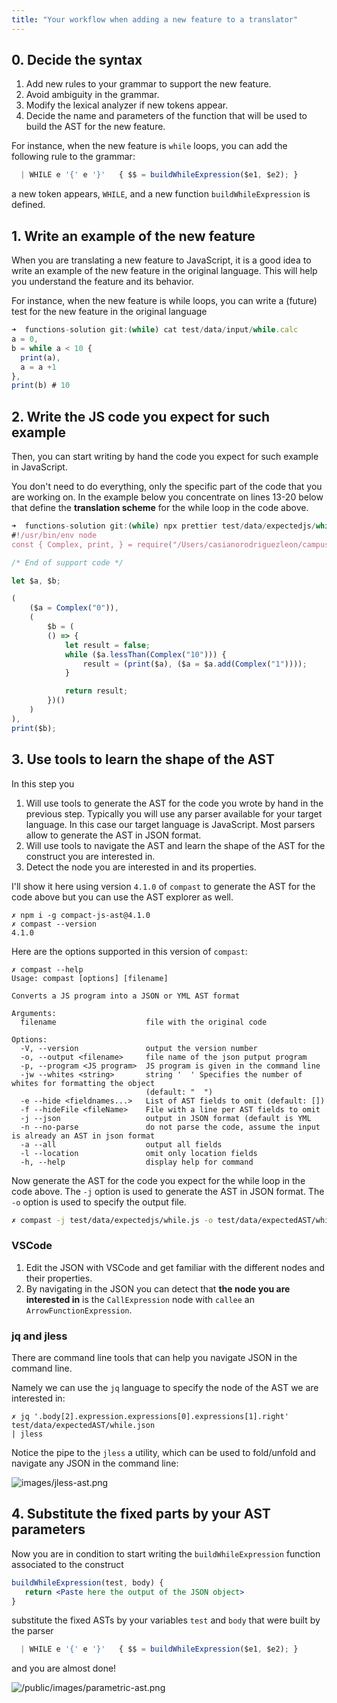 ```yaml
---
title: "Your workflow when adding a new feature to a translator"
---
```



## 0. Decide the syntax

1. Add new rules to your grammar to support the new feature. 
2. Avoid ambiguity in the grammar.
3. Modify the lexical analyzer if new tokens appear.
4. Decide the name and parameters of the function that will be used to build the AST for the new feature.
   
For instance, when the new feature is `while` loops, you can add the following rule to the grammar:

```js filename="src/grammar.jison"
  | WHILE e '{' e '}'   { $$ = buildWhileExpression($e1, $e2); }
```

a new token appears, `WHILE`, and a new function `buildWhileExpression` is defined.

## 1. Write an example of the new feature

When you are translating a new feature to JavaScript, it is a good idea to write an example of the new feature in the original language. This will help you understand the feature and its behavior.

For instance, when the new feature is while loops, you can write a (future) test for the new feature in the original language

```js filename="test/data/input/while.calc" showLineNumbers copy {3-6}
➜  functions-solution git:(while) cat test/data/input/while.calc 
a = 0,
b = while a < 10 {
  print(a),
  a = a +1
},
print(b) # 10
```

## 2. Write the JS code you expect for such example

Then, you can start writing by hand the code you expect for such example in JavaScript.

You don't need to do everything, only the specific part of the code that you are working on.
In the example below you concentrate on lines 13-20 below that 
define the **translation scheme** for the while loop in the code above.

```js filename="test/data/actualjs/while.js" showLineNumbers copy {13-20} /prettier/
➜  functions-solution git:(while) npx prettier test/data/expectedjs/while.js 
#!/usr/bin/env node
const { Complex, print, } = require("/Users/casianorodriguezleon/campus-virtual/2223/pl2223/practicas/functions/functions-solution/src/support-lib.js");

/* End of support code */

let $a, $b;

(
    ($a = Complex("0")),
    (
        $b = (
        () => {
            let result = false;
            while ($a.lessThan(Complex("10"))) {
                result = (print($a), ($a = $a.add(Complex("1"))));
            }

            return result;
        })()
    )
),
print($b);
```

## 3. Use tools to learn the shape of the AST

In this step you 
1. Will use tools to generate the AST for the code you wrote by hand in the previous step. Typically you will use any parser available for your target language. In this case our target language is JavaScript. Most parsers allow to generate the AST in JSON format.
2. Will use tools to navigate the AST and learn the shape of the AST for the construct you are interested in.
3. Detect the node you are interested in and its properties.


I'll show it here using version `4.1.0` of `compast` to generate the AST for the code above but you can use the AST explorer as well.

```
✗ npm i -g compact-js-ast@4.1.0
✗ compast --version
4.1.0
```
Here are the options supported in this version of `compast`:

```
✗ compast --help
Usage: compast [options] [filename]

Converts a JS program into a JSON or YML AST format

Arguments:
  filename                    file with the original code

Options:
  -V, --version               output the version number
  -o, --output <filename>     file name of the json putput program
  -p, --program <JS program>  JS program is given in the command line
  -jw --whites <string>       string '  ' Specifies the number of whites for formatting the object
                              (default: "  ")
  -e --hide <fieldnames...>   List of AST fields to omit (default: [])
  -f --hideFile <fileName>    File with a line per AST fields to omit
  -j --json                   output in JSON format (default is YML
  -n --no-parse               do not parse the code, assume the input is already an AST in json format
  -a --all                    output all fields
  -l --location               omit only location fields
  -h, --help                  display help for command
```

Now generate the AST for the code you expect for the while loop in the code above. The `-j` option is used to generate the AST in JSON format. The `-o` option is used to specify the output file.

```sh
✗ compast -j test/data/expectedjs/while.js -o test/data/expectedAST/while.json
```

### VSCode

1. Edit the JSON with VSCode and get familiar with the different nodes and their properties.
2. By navigating in the JSON you can detect that **the node you are interested in**
is  the `CallExpression` node with `callee`  an `ArrowFunctionExpression`. 

### jq and jless

There are command line tools that can help you navigate JSON in the command line.

Namely we can use the `jq` language to specify the node of the AST we are interested in:

```jq /jless/
✗ jq '.body[2].expression.expressions[0].expressions[1].right' test/data/expectedAST/while.json
| jless
```

Notice the pipe to the `jless` a utility,  which can be used to fold/unfold and 
navigate any JSON in the command line:

![images/jless-ast.png](/images/jless-ast.png)

## 4. Substitute the fixed parts by your AST parameters

Now you are in condition to start writing the `buildWhileExpression` function associated to the construct

```jsx src/ast-build.js
buildWhileExpression(test, body) {
   return <Paste here the output of the JSON object>
}
```

substitute the fixed ASTs by your variables `test` and `body` that were built by the parser

```js filename="src/grammar.jison"
  | WHILE e '{' e '}'   { $$ = buildWhileExpression($e1, $e2); }
```

and you are almost done!

![/public/images/parametric-ast.png](/images/parametric-ast.png)
